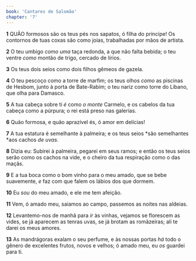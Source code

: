 ```yaml
---
book: 'Cantares de Salomão'
chapter: '7'
---
```


**1** QUÃO formosos são os teus pés nos sapatos, ó filha do príncipe! Os contornos de tuas coxas são como joias, trabalhadas por mãos de artista.

**2** O teu umbigo _como uma_ taça redonda, a que não falta bebida; o teu ventre _como_ montão de trigo, cercado de lírios.

**3** Os teus dois seios como dois filhos gêmeos de gazela.

**4** O teu pescoço como a torre de marfim; os teus olhos _como_ as piscinas de Hesbom, junto à porta de Bate-Rabim; o teu nariz como torre do Líbano, que olha para Damasco.

**5** A tua cabeça sobre ti _é_ como _o monte_ Carmelo, e os cabelos da tua cabeça como a púrpura; o rei está preso nas galerias.

**6** Quão formosa, e quão aprazível és, ó amor em delícias!

**7** A tua estatura é semelhante à palmeira; e os teus seios *são semelhantes *aos cachos _de uvas._

**8** Dizia eu: Subirei à palmeira, pegarei em seus ramos; e então os teus seios serão como os cachos na vide, e o cheiro da tua respiração como o das maçãs.

**9** E a tua boca como o bom vinho para o meu amado, que se bebe suavemente, _e_ faz com que falem os lábios dos que dormem.

**10** Eu _sou_ do meu amado, e ele me tem afeição.

**11** Vem, ó amado meu, saiamos ao campo, passemos as noites nas aldeias.

**12** Levantemo-nos de manhã para _ir_ às vinhas, vejamos se florescem as vides, se já aparecem as tenras uvas, se já brotam as romãzeiras; ali te darei os meus amores.

**13** As mandrágoras exalam o seu perfume, e às nossas portas _há_ todo o gênero de excelentes frutos, novos e velhos; ó amado meu, eu _os_ guardei para ti.
